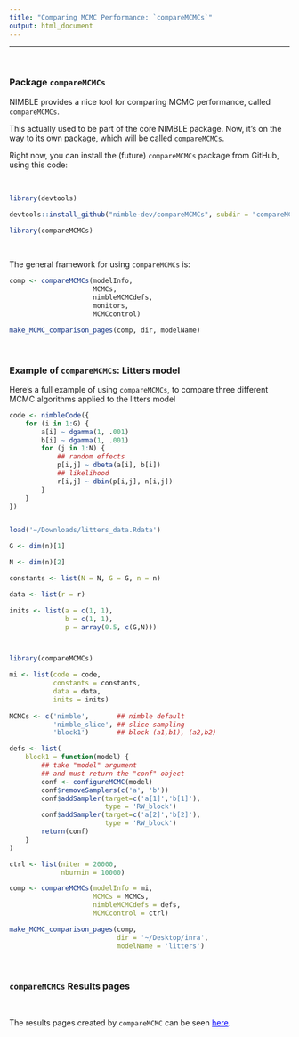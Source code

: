 ```yaml
---
title: "Comparing MCMC Performance: `compareMCMCs`"
output: html_document
---
```


---

\   


### Package `compareMCMCs`

NIMBLE provides a nice tool for comparing MCMC performance, called `compareMCMCs`.

This actually used to be part of the core NIMBLE package.  Now, it's on the way to its own package, which will be called `compareMCMCs`.

Right now, you can install the (future) `compareMCMCs` package from GitHub, using this code:

\   

```r
library(devtools)

devtools::install_github("nimble-dev/compareMCMCs", subdir = "compareMCMCs")

library(compareMCMCs)
```

\   


The general framework for using `compareMCMCs` is:

```r
comp <- compareMCMCs(modelInfo,
                     MCMCs,
                     nimbleMCMCdefs,
                     monitors,
                     MCMCcontrol)

make_MCMC_comparison_pages(comp, dir, modelName)
```

\   

### Example of `compareMCMCs`: Litters model

<!--
Let's try using `compareMCMCs`, to compare these different versions of the litters model.
-->

Here's a full example of using `compareMCMCs`, to compare three different MCMC algorithms applied to the litters model


```r

code <- nimbleCode({
    for (i in 1:G) {
        a[i] ~ dgamma(1, .001)
        b[i] ~ dgamma(1, .001)
        for (j in 1:N) {
            ## random effects
            p[i,j] ~ dbeta(a[i], b[i]) 
            ## likelihood
            r[i,j] ~ dbin(p[i,j], n[i,j])
        }
    }
})


load('~/Downloads/litters_data.Rdata')

G <- dim(n)[1]

N <- dim(n)[2]

constants <- list(N = N, G = G, n = n)

data <- list(r = r)

inits <- list(a = c(1, 1),
              b = c(1, 1),
              p = array(0.5, c(G,N)))



library(compareMCMCs)

mi <- list(code = code,
           constants = constants,
           data = data,
           inits = inits)
           
MCMCs <- c('nimble',       ## nimble default
           'nimble_slice', ## slice sampling
           'block1')       ## block (a1,b1), (a2,b2)

defs <- list(
    block1 = function(model) {
        ## take "model" argument
        ## and must return the "conf" object
        conf <- configureMCMC(model)
        conf$removeSamplers(c('a', 'b'))
        conf$addSampler(target=c('a[1]','b[1]'),
                        type = 'RW_block')
        conf$addSampler(target=c('a[2]','b[2]'),
                        type = 'RW_block')
        return(conf)
    }
)

ctrl <- list(niter = 20000,
             nburnin = 10000)

comp <- compareMCMCs(modelInfo = mi,
                     MCMCs = MCMCs,
                     nimbleMCMCdefs = defs,
                     MCMCcontrol = ctrl)

make_MCMC_comparison_pages(comp,
                           dir = '~/Desktop/inra',
                           modelName = 'litters')
```

\   

### `compareMCMCs` Results pages

\   

The results pages created by `compareMCMC` can be seen <a href="https://danielturek.github.io/nimble-inra-2019/comparisons/litters" target="_blank" style="color: blue">here</a>.


\  

\  

\  

\  

\  

\  

\  

\  

\  

\  

\  

\  

\  

\  


